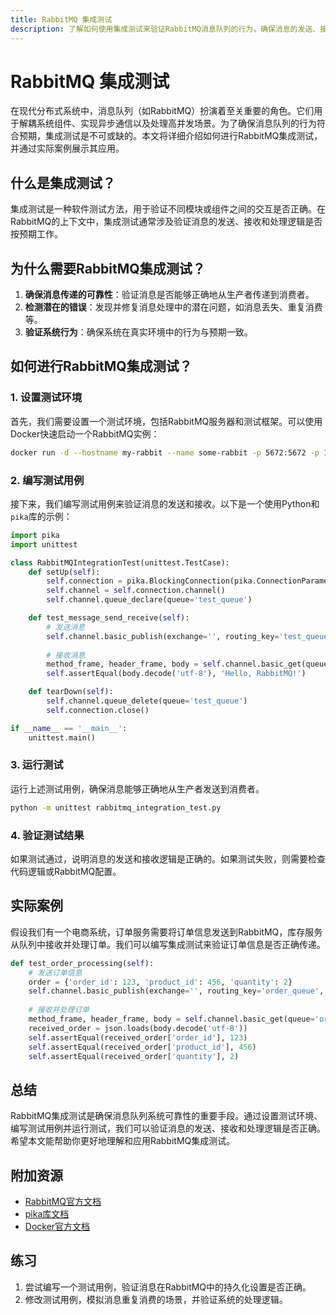 ```yaml
---
title: RabbitMQ 集成测试
description: 了解如何使用集成测试来验证RabbitMQ消息队列的行为，确保消息的发送、接收和处理逻辑正确无误。
---
```


# RabbitMQ 集成测试

在现代分布式系统中，消息队列（如RabbitMQ）扮演着至关重要的角色。它们用于解耦系统组件、实现异步通信以及处理高并发场景。为了确保消息队列的行为符合预期，集成测试是不可或缺的。本文将详细介绍如何进行RabbitMQ集成测试，并通过实际案例展示其应用。

## 什么是集成测试？

集成测试是一种软件测试方法，用于验证不同模块或组件之间的交互是否正确。在RabbitMQ的上下文中，集成测试通常涉及验证消息的发送、接收和处理逻辑是否按预期工作。

## 为什么需要RabbitMQ集成测试？

1. **确保消息传递的可靠性**：验证消息是否能够正确地从生产者传递到消费者。
2. **检测潜在的错误**：发现并修复消息处理中的潜在问题，如消息丢失、重复消费等。
3. **验证系统行为**：确保系统在真实环境中的行为与预期一致。

## 如何进行RabbitMQ集成测试？

### 1. 设置测试环境

首先，我们需要设置一个测试环境，包括RabbitMQ服务器和测试框架。可以使用Docker快速启动一个RabbitMQ实例：

```bash
docker run -d --hostname my-rabbit --name some-rabbit -p 5672:5672 -p 15672:15672 rabbitmq:3-management
```

### 2. 编写测试用例

接下来，我们编写测试用例来验证消息的发送和接收。以下是一个使用Python和`pika`库的示例：

```python
import pika
import unittest

class RabbitMQIntegrationTest(unittest.TestCase):
    def setUp(self):
        self.connection = pika.BlockingConnection(pika.ConnectionParameters('localhost'))
        self.channel = self.connection.channel()
        self.channel.queue_declare(queue='test_queue')

    def test_message_send_receive(self):
        # 发送消息
        self.channel.basic_publish(exchange='', routing_key='test_queue', body='Hello, RabbitMQ!')
        
        # 接收消息
        method_frame, header_frame, body = self.channel.basic_get(queue='test_queue', auto_ack=True)
        self.assertEqual(body.decode('utf-8'), 'Hello, RabbitMQ!')

    def tearDown(self):
        self.channel.queue_delete(queue='test_queue')
        self.connection.close()

if __name__ == '__main__':
    unittest.main()
```

### 3. 运行测试

运行上述测试用例，确保消息能够正确地从生产者发送到消费者。

```bash
python -m unittest rabbitmq_integration_test.py
```

### 4. 验证测试结果

如果测试通过，说明消息的发送和接收逻辑是正确的。如果测试失败，则需要检查代码逻辑或RabbitMQ配置。

## 实际案例

假设我们有一个电商系统，订单服务需要将订单信息发送到RabbitMQ，库存服务从队列中接收并处理订单。我们可以编写集成测试来验证订单信息是否正确传递。

```python
def test_order_processing(self):
    # 发送订单信息
    order = {'order_id': 123, 'product_id': 456, 'quantity': 2}
    self.channel.basic_publish(exchange='', routing_key='order_queue', body=json.dumps(order))
    
    # 接收并处理订单
    method_frame, header_frame, body = self.channel.basic_get(queue='order_queue', auto_ack=True)
    received_order = json.loads(body.decode('utf-8'))
    self.assertEqual(received_order['order_id'], 123)
    self.assertEqual(received_order['product_id'], 456)
    self.assertEqual(received_order['quantity'], 2)
```

## 总结

RabbitMQ集成测试是确保消息队列系统可靠性的重要手段。通过设置测试环境、编写测试用例并运行测试，我们可以验证消息的发送、接收和处理逻辑是否正确。希望本文能帮助你更好地理解和应用RabbitMQ集成测试。

## 附加资源

- [RabbitMQ官方文档](https://www.rabbitmq.com/documentation.html)
- [pika库文档](https://pika.readthedocs.io/en/stable/)
- [Docker官方文档](https://docs.docker.com/)

## 练习

1. 尝试编写一个测试用例，验证消息在RabbitMQ中的持久化设置是否正确。
2. 修改测试用例，模拟消息重复消费的场景，并验证系统的处理逻辑。